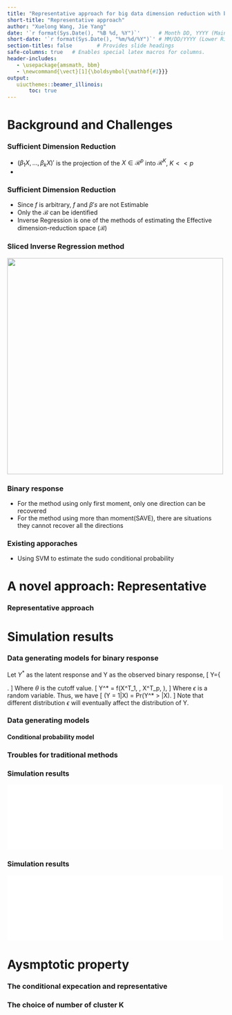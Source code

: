 ```yaml
---
title: "Representative approach for big data dimension reduction with binary responses"
short-title: "Representative approach"
author: "Xuelong Wang, Jie Yang"
date: '`r format(Sys.Date(), "%B %d, %Y")`'      # Month DD, YYYY (Main Slide)
short-date: '`r format(Sys.Date(), "%m/%d/%Y")`' # MM/DD/YYYY (Lower Right)
section-titles: false        # Provides slide headings
safe-columns: true   # Enables special latex macros for columns.
header-includes:
   - \usepackage{amsmath, bbm}
   - \newcommand{\vect}[1]{\boldsymbol{\mathbf{#1}}}
output: 
   uiucthemes::beamer_illinois: 
       toc: true
---
```



# Background and Challenges
### Sufficient Dimension Reduction 
\begin{block}{Model Settings}
\[
  Y = f(X,\epsilon) = f(\beta_1X, \dots, \beta_kX, \epsilon)
\]
$x$ is explanatory variable, column vectors on $\mathcal{R}^p$,\\   
$\beta's$ are unknown row vectors, \\
$\epsilon$ is independent of $X$, \\
$f$ is an \textcolor{red}{arbitrary unknown} function on $\mathcal{R}^{k+1}$ \\
\end{block}
- $(\beta_1X, \dots, \beta_kX)'$ is the projection of the $X\in \mathcal{R}^p$ into $\mathcal{R}^K$, $K<<p$
- \textcolor{red}{Lower dimension projection of X contains most of the information}

### Sufficient Dimension Reduction 

\begin{block}{The space spaned by $\beta's$}
\begin{enumerate}
  \item Effective dimension-reduction direction (e.d.r)
    \begin{itemize}
      \item A Linear combination of $\beta's$
    \end{itemize}
  \item A Linear space  $\mathcal{B}$:
    \begin{itemize}
     \item Spanned by $\beta's$ $(Span(\beta))~\Leftrightarrow~$ All the possible linear combination of $\beta's$
    \end{itemize}
\end{enumerate}
\end{block}

- Since $f$ is arbitrary, $f$ and $\beta's$ are not Estimable
- Only the $\mathcal{B}$ can be identified  
- Inverse Regression is one of the methods of estimating the Effective dimension-reduction space ($\mathcal{B}$)

### Sliced Inverse Regression method
![](./pic/sir_method.png){width=500px}

### Binary response 

\begin{block} {The curse of Binary response for the sliced-based methods}
Since the responses only have to values, the number slices
\end{block}

- For the method using only first moment, only one direction can be recovered
- For the method using more than moment(SAVE), there are situations they cannot recover all the directions

### Existing apporaches
- Using SVM to estimate the sudo conditional probability 

# A novel approach: Representative
### Representative approach

# Simulation results

### Data generating models for binary response
Let $Y^*$ as the latent response and Y as the observed binary response,
\[
    Y=\left\{
                \begin{array}{ll}
                  0 ~~~Y^* < \theta \\
                  1 ~~~Y^* \ge \theta \\
                \end{array}
      \right.
\]
Where $\theta$ is the cutoff value.
\[
    Y^* = f(X^T\beta_1, \dots, X^T\beta_p, \epsilon),
\]
Where $\epsilon$ is a random variable.
Thus, we have 
\[
    \mathcal{P}(Y = 1|X) = Pr(Y^* > \theta|X).
\]
Note that different distribution $\epsilon$ will eventually affect the distribution of Y.

### Data generating models

#### Conditional probability model
\begin{align*}
  \lambda(\mathcal{P}(Y = 1|X)) &= h(\beta_1^TX, \dots, \beta_pX) \\
          \mathcal{P}(Y = 1|X)  &= \lambda^{-1} \circ h(\beta_1^TX, \dots, \beta_pX) \\
                        &= g(\beta_1^TX, \dots, \beta_pX)
\end{align*}


### Troubles for traditional methods

### Simulation results
![](./pic/direction_unif_2_out_3.pdf){width=500px}

### Simulation results
![](./pic/distance_unif_2_out_3.pdf){width=500px}

# Aysmptotic property 

### The conditional expecation and representative 
### The choice of number of cluster K